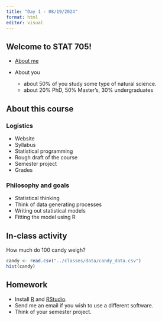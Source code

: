```yaml
---
title: "Day 1 - 08/19/2024"
format: html
editor: visual
---
```


## Welcome to STAT 705!

- [About me](https://jlacasa.github.io/)

- About you  
  - about 50% of you study some type of natural science.  
  - about 20% PhD, 50% Master's, 30% undergraduates

## About this course

### Logistics  
- Website  
- Syllabus  
- Statistical programming  
- Rough draft of the course  
- Semester project  
- Grades  

### Philosophy and goals    
- Statistical thinking  
- Think of data generating processes
- Writing out statistical models
- Fitting the model using R

## In-class activity  
How much do 100 candy weigh?

```r
candy <- read.csv("../classes/data/candy_data.csv")
hist(candy)
```


## Homework  

- Install [R](https://cran.r-project.org/) and [RStudio](https://posit.co/download/rstudio-desktop/).  
- Send me an email if you wish to use a different software.  
- Think of your semester project.  




